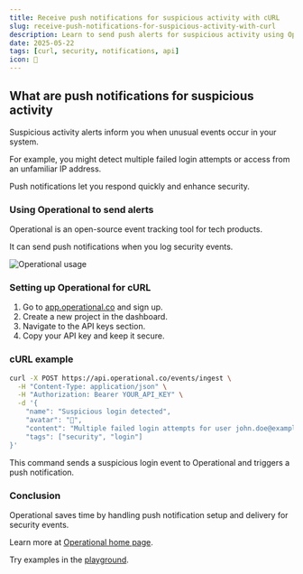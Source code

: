 ```yaml
---
title: Receive push notifications for suspicious activity with cURL
slug: receive-push-notifications-for-suspicious-activity-with-curl
description: Learn to send push alerts for suspicious activity using Operational API and cURL. Setup steps and code examples included.
date: 2025-05-22
tags: [curl, security, notifications, api]
icon: 🚨
---
```


## What are push notifications for suspicious activity

Suspicious activity alerts inform you when unusual events occur in your system.

For example, you might detect multiple failed login attempts or access from an unfamiliar IP address.

Push notifications let you respond quickly and enhance security.

### Using Operational to send alerts

Operational is an open-source event tracking tool for tech products.

It can send push notifications when you log security events.

![Operational usage](https://operational.co/images/misc/ops-usage.jpg)

### Setting up Operational for cURL

1. Go to [app.operational.co](https://app.operational.co) and sign up.
2. Create a new project in the dashboard.
3. Navigate to the API keys section.
4. Copy your API key and keep it secure.

### cURL example

```bash
curl -X POST https://api.operational.co/events/ingest \
  -H "Content-Type: application/json" \
  -H "Authorization: Bearer YOUR_API_KEY" \
  -d '{
    "name": "Suspicious login detected",
    "avatar": "🚨",
    "content": "Multiple failed login attempts for user john.doe@example.com",
    "tags": ["security", "login"]
}'
```

This command sends a suspicious login event to Operational and triggers a push notification.

### Conclusion

Operational saves time by handling push notification setup and delivery for security events.

Learn more at [Operational home page](https://operational.co).

Try examples in the [playground](https://operational.co/playground).
